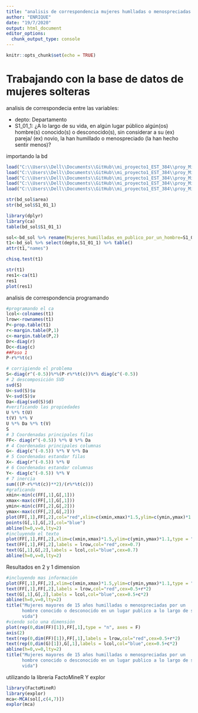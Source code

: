 ```yaml
---
title: "analisis de correspondencia mujeres humlladas o menospreciadas a lo largo de su vida en un ambito publico"
author: "ENRIQUE"
date: "19/7/2020"
output: html_document
editor_options: 
  chunk_output_type: console
---
```


```r
knitr::opts_chunk$set(echo = TRUE)
```
# Trabajando con la base de datos de mujeres solteras
analisis de correspondecia entre las variables:

* depto: Departamento  
* S1_01_1: ¿A lo largo de su vida, en algún lugar público algún(os) hombre(s) conocido(s) o desconocido(s), sin considerar a su (ex) pareja/ (ex) novio, la han humillado o menospreciado (la han hecho sentir menos)?
 
importando la bd
```r
load("C:\\Users\\Dell\\Documents\\GitHub\\mi_proyecto1_EST_384\\proy_MineriaDatos\\bd_proy\\bd_per.RData")
load("C:\\Users\\Dell\\Documents\\GitHub\\mi_proyecto1_EST_384\\proy_MineriaDatos\\bd_proy\\bd_viv.RData")
load("C:\\Users\\Dell\\Documents\\GitHub\\mi_proyecto1_EST_384\\proy_MineriaDatos\\bd_proy\\bd_sol.RData")
load("C:\\Users\\Dell\\Documents\\GitHub\\mi_proyecto1_EST_384\\proy_MineriaDatos\\bd_proy\\bd_cas.RData")
load("C:\\Users\\Dell\\Documents\\GitHub\\mi_proyecto1_EST_384\\proy_MineriaDatos\\bd_proy\\bd_sep.RData")
```

```r
str(bd_sol$area)
str(bd_sol$S1_01_1)

library(dplyr)
library(ca)
table(bd_sol$S1_01_1)

sol<-bd_sol %>% rename(Mujeres_humilladas_en_publico_por_un_hombre=S1_01_1)
t1<-bd_sol %>% select(depto,S1_01_1) %>% table()
attr(t1,"names")

chisq.test(t1)

str(t1)
res1<-ca(t1)
res1
plot(res1)

```
analisis de correspondencia
programando
```r
#programando el ca
lcol<-colnames(t1)
lrow<-rownames(t1)
P<-prop.table(t1)
r<-margin.table(P,1)
c<-margin.table(P,2)
Dr<-diag(r)
Dc<-diag(c)
##Paso 1
P-r%*%t(c)

# corrigiendo el problema
S<-diag(r^(-0.5))%*%(P-r%*%t(c))%*% diag(c^(-0.5))
# 2 descomposición SVD
svd(S)
U<-svd(S)$u
V<-svd(S)$v
Da<-diag(svd(S)$d)
#verificando las propiedades
U %*% t(U) 
t(V) %*% V
U %*% Da %*% t(V)
S
# 3 Coordenadas principales filas
FF<- diag(r^(-0.5)) %*% U %*% Da
# 4 Coordenadas principales columnas
G<- diag(c^(-0.5)) %*% V %*% Da
# 5 Coordenadas estandar filas
X<- diag(r^(-0.5)) %*% U 
# 6 Coordenadas estandar columnas
Y<- diag(c^(-0.5)) %*% V 
# 7 inercia
sum(((P-r%*%t(c))**2)/(r%*%t(c)))
#graficando
xmin<-min(c(FF[,1],G[,1]))
xmax<-max(c(FF[,1],G[,1]))
ymin<-min(c(FF[,2],G[,2]))
ymax<-max(c(FF[,2],G[,2]))
plot(FF[,1],FF[,2],col="red",xlim=c(xmin,xmax)*1.5,ylim=c(ymin,ymax)*1.1)
points(G[,1],G[,2],col="blue")
abline(h=0,v=0,lty=2)
#incluyendo el texto
plot(FF[,1],FF[,2],xlim=c(xmin,xmax)*1.5,ylim=c(ymin,ymax)*1.1,type = "n")
text(FF[,1],FF[,2],labels = lrow,col="red",cex=0.7)
text(G[,1],G[,2],labels = lcol,col="blue",cex=0.7)
abline(h=0,v=0,lty=2)
```
Resultados en 2 y 1 dimension
```r
#incluyendo mas información
plot(FF[,1],FF[,2],xlim=c(xmin,xmax)*1.5,ylim=c(ymin,ymax)*1.1,type = "n")
text(FF[,1],FF[,2],labels = lrow,col="red",cex=0.5+r*2)
text(G[,1],G[,2],labels = lcol,col="blue",cex=0.5+c*2)
abline(h=0,v=0,lty=2)
title("Mujeres mayores de 15 años humilladas o menospreciadas por un
      hombre conocido o desconocido en un lugar publico a lo largo de su
      vida")
#viendo solo una dimensión
plot(rep(0,dim(FF)[1]),FF[,1],type = "n", axes = F)
axis(2)
text(rep(0,dim(FF)[1]),FF[,1],labels = lrow,col="red",cex=0.5+r*2)
text(rep(0,dim(G)[1]),G[,1],labels = lcol,col="blue",cex=0.5+c*2)
abline(h=0,v=0,lty=2)
title("Mujeres mayores de 15 años humilladas o menospreciadas por un
      hombre conocido o desconocido en un lugar publico a lo largo de su
      vida")
```

utilizando la libreria FactoMineR Y explor
```r
library(FactoMineR)
library(explor)
mca<-MCA(sol[,c(4,7)])
explor(mca)

```

